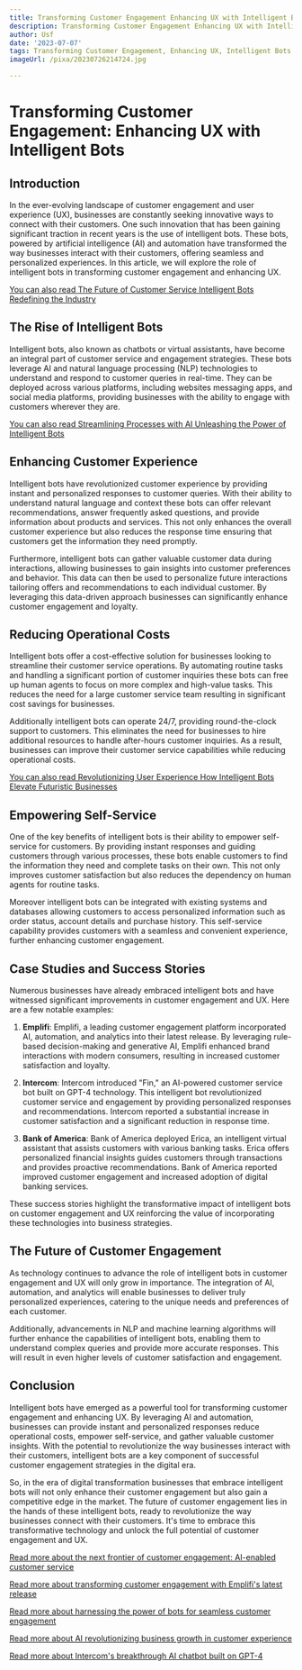 ```yaml
---
title: Transforming Customer Engagement Enhancing UX with Intelligent Bots
description: Transforming Customer Engagement Enhancing UX with Intelligent Bots
author: Usf
date: '2023-07-07'
tags: Transforming Customer Engagement, Enhancing UX, Intelligent Bots
imageUrl: /pixa/20230726214724.jpg

---
```

#  Transforming Customer Engagement: Enhancing UX with Intelligent Bots

## Introduction

In the ever-evolving landscape of customer engagement and user experience (UX), businesses are constantly seeking innovative ways to connect with their customers. One such innovation that has been gaining significant traction in  recent years is the use of intelligent bots. These bots, powered  by artificial intelligence (AI) and automation have transformed the way businesses interact with  their customers, offering seamless and personalized experiences. In this article, we will explore the role of intelligent bots in transforming customer engagement and enhancing UX.

[You can also read The Future of Customer Service Intelligent Bots Redefining the Industry](The%20Future%20of%20Customer%20Service%20Intelligent%20Bots%20Redefining%20the%20Industry)


## The Rise  of Intelligent Bots

Intelligent bots, also  known as chatbots or virtual assistants, have become  an  integral part of customer service and engagement strategies. These bots leverage  AI and natural language processing (NLP) technologies to  understand and  respond to customer queries in real-time. They can  be deployed across various platforms, including websites messaging apps,  and social media platforms, providing businesses with the ability to engage with  customers wherever they are.

[You can also  read  Streamlining Processes with AI  Unleashing the  Power of Intelligent Bots](Streamlining%20Processes%20with%20AI%20Unleashing%20the%20Power%20of%20Intelligent%20Bots)


## Enhancing Customer  Experience

Intelligent bots have revolutionized customer experience by providing  instant and personalized responses  to customer queries. With their ability to understand natural  language and context these bots can offer relevant recommendations, answer frequently asked questions, and  provide information about products and services. This not only enhances the overall customer experience but also reduces the response  time ensuring that customers get the information they  need promptly.

Furthermore, intelligent bots can  gather valuable customer data during interactions, allowing businesses to gain  insights into customer preferences  and behavior. This data can then be used to personalize future interactions tailoring offers and recommendations to each individual customer.  By leveraging this data-driven approach businesses can significantly enhance customer engagement and loyalty.

## Reducing Operational Costs

Intelligent bots offer a cost-effective solution for businesses looking to streamline their  customer  service operations. By  automating routine tasks and handling a significant  portion of customer inquiries these bots can free up human agents to focus on more complex and high-value tasks.  This reduces the need for a large customer service team resulting in significant cost savings for  businesses.

Additionally intelligent bots can operate 24/7, providing round-the-clock support to customers. This eliminates the need for businesses to hire additional resources to handle after-hours customer inquiries. As a result, businesses can  improve their customer service capabilities while reducing operational costs.

[You can also  read Revolutionizing User Experience  How Intelligent Bots Elevate Futuristic Businesses](Revolutionizing%20User%20Experience%20How%20Intelligent%20Bots%20Elevate%20Futuristic%20Businesses)


## Empowering Self-Service

One  of the key benefits  of intelligent bots is their ability to empower self-service for customers. By providing instant responses and guiding customers through various processes, these bots enable customers to find the  information  they need and complete tasks on their own. This not only improves customer satisfaction  but also reduces the dependency on human agents for routine tasks.

Moreover intelligent  bots can be integrated with existing systems and databases allowing customers to access personalized information such as order status, account details and purchase history. This self-service capability provides customers with a seamless and convenient experience, further enhancing customer  engagement.

##  Case Studies and Success Stories

Numerous businesses have already embraced intelligent bots and have witnessed significant improvements in customer engagement and UX. Here are  a few notable  examples:

1. **Emplifi**: Emplifi, a leading  customer engagement platform incorporated AI, automation, and analytics into their latest release. By leveraging rule-based decision-making and generative AI, Emplifi enhanced brand interactions  with modern consumers, resulting in increased customer satisfaction and loyalty.

2. **Intercom**:  Intercom introduced "Fin," an AI-powered customer service bot built on  GPT-4 technology. This intelligent bot revolutionized customer service and  engagement by  providing personalized responses and recommendations. Intercom reported a substantial increase in customer satisfaction and a significant reduction in response time.

3.  **Bank of America**: Bank of America deployed Erica, an intelligent virtual assistant that assists customers with  various banking tasks. Erica offers personalized financial insights guides customers through transactions and provides proactive recommendations. Bank of America reported improved customer engagement and increased adoption of digital banking services.

These success stories highlight the transformative impact  of intelligent  bots on customer engagement and UX reinforcing the value of incorporating these technologies into business strategies.

## The Future of Customer Engagement

As technology continues to advance the role of intelligent bots in customer  engagement  and UX will  only grow in importance. The integration of AI, automation,  and analytics will enable businesses to  deliver truly personalized experiences, catering to the  unique needs and  preferences of each  customer.

Additionally, advancements in NLP and machine learning algorithms will further enhance the  capabilities of intelligent bots, enabling them  to understand complex queries and provide more accurate responses. This will result in even higher levels of customer satisfaction and engagement.

## Conclusion

Intelligent bots have emerged as a powerful tool for transforming customer engagement and enhancing UX. By leveraging AI and automation, businesses can  provide instant and personalized responses reduce operational costs, empower self-service,  and gather valuable customer insights. With the potential  to revolutionize the way businesses interact  with  their customers, intelligent bots are  a key component  of successful customer engagement strategies in the digital era.

So, in the era  of digital transformation businesses that embrace  intelligent bots will not only enhance their customer engagement but also gain a competitive edge in the market. The future of customer engagement lies in the hands of these intelligent bots, ready to revolutionize  the  way businesses connect with  their  customers. It's time  to embrace this transformative  technology  and unlock  the full potential of customer engagement  and  UX.

[Read more  about the next frontier of customer  engagement: AI-enabled  customer service](https://www.mckinsey.com/capabilities/operations/our-insights/the-next-frontier-of-customer-engagement-ai-enabled-customer-service)

[Read more  about transforming customer engagement with Emplifi's  latest release](https://emplifi.io/press/emplifi-summer-2023-release)

[Read more about  harnessing the power of bots for seamless customer engagement](https://medium.com/@ewuranna/harnessing-the-power-of-bots-for-seamless-customer-engagement-4226444995e1)

[Read more about AI  revolutionizing business growth in customer experience](https://appinventiv.com/blog/artificial-intelligence-and-customer-experience/)

[Read more about Intercom's breakthrough AI chatbot  built on GPT-4](https://www.intercom.com/blog/announcing-intercoms-new-ai-chatbot/)